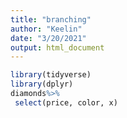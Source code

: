 ```yaml
---
title: "branching"
author: "Keelin"
date: "3/20/2021"
output: html_document
---
```


```r
library(tidyverse)
library(dplyr)
diamonds%>%
 select(price, color, x)
```